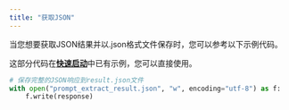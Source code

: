 ```yaml
---
title: "获取JSON"
---
```


当您想要获取JSON结果并以.json格式文件保存时，您可以参考以下示例代码。

这部分代码在[**快速启动**](/xparse/extract-quickstart)中已有示例，您可以直接使用。

```python
# 保存完整的JSON响应到result.json文件
with open("prompt_extract_result.json", "w", encoding="utf-8") as f:
	f.write(response)
```